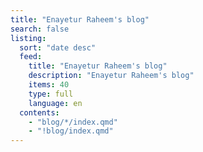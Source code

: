 ```yaml
---
title: "Enayetur Raheem's blog"
search: false
listing:
  sort: "date desc"
  feed: 
    title: "Enayetur Raheem's blog"
    description: "Enayetur Raheem's blog"
    items: 40
    type: full
    language: en
  contents:
    - "blog/*/index.qmd"
    - "!blog/index.qmd"
---
```

